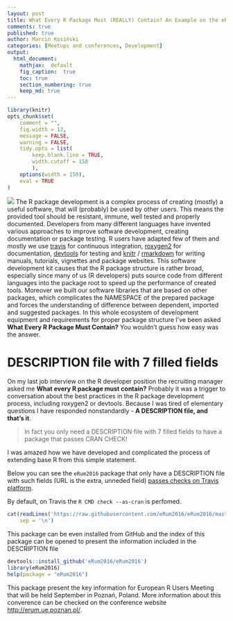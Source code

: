 ```yaml
---
layout: post
title: What Every R Package Must (REALLY) Contain? An Example on the eRum2016 Package
comments: true
published: true
author: Marcin Kosiński
categories: [Meetups and conferences, Development]
output:
  html_document:
    mathjax:  default
    fig_caption:  true
    toc: true
    section_numbering: true
    keep_md: true
---
```

```r
library(knitr)
opts_chunk$set(
	comment = "",
	fig.width = 12, 
	message = FALSE,
	warning = FALSE,
	tidy.opts = list(
		keep.blank.line = TRUE,
		width.cutoff = 150
		),
	options(width = 150),
	eval = TRUE
)
```
<img src="/images/fulls/what.jpg" class="fit image"> The R package development is a complex process of creating (mostly) a useful software, that will (probably) be used by other users. This means the provided tool should be resistant, immune, well tested and properly documented. Developers from many different languages have invented various approaches to improve software development, creating documentation or package testing. R users have adapted few of them and mostly we use [travis](https://travis-ci.org/) for continuous integration, [roxygen2](https://cran.r-project.org/web/packages/roxygen2/index.html) for documentation, [devtools](https://github.com/hadley/devtools) for testing and [knitr](http://yihui.name/knitr/) / [rmarkdown](http://rmarkdown.rstudio.com/) for writing manuals, tutorials, vignettes and package websites. This software development kit causes that the R package structure is rather broad, especially since many of us (R developers) puts source code from different languages into the package root to speed up the performance of created tools. Moreover we built our software libraries that are based on other packages, which complicates the NAMESPACE of the prepared package and forces the understanding of difference between dependent, imported and suggested packages. In this whole ecosystem of development equipment and requirements for proper package structure I've been asked **What Every R Package Must Contain?** You wouldn't guess how easy was the answer.

# DESCRIPTION file with 7 filled fields

On my last job interview on the R developer position the recruiting manager asked me **What every R package must contain?** Probably it was a trigger to conversation about the best practices in the R package development process, including roxygen2 or devtools. Because I was tired of elementary questions I have responded nonstandardly - **A DESCRIPTION file, and that's it**.

> In fact you only need a DESCRIPTION file with 7 filled fields to have a package that passes CRAN CHECK! 

I was amazed how we have developed and complicated the process of extending base R from this simple statement. 

Below you can see the `eRum2016` package that only have a DESCRIPTION file with such fields (URL is the extra, unneded field) [passes checks on Travis platform](https://travis-ci.org/eRum2016/eRum2016). 

By default, on Travis the `R CMD check --as-cran` is perfomed.

```r
cat(readLines('https://raw.githubusercontent.com/eRum2016/eRum2016/master/DESCRIPTION'),
    sep = '\n')
```


This package can be even installed from GitHub and the index of this package can be opened to present the information included in the DESCRIPTION file

```r
devtools::install_github('eRum2016/eRum2016')
library(eRum2016)
help(package = "eRum2016")
```

This package present the key information for European R Users Meeting that will be held September in Poznań, Poland. More information about this converence can be checked on the conference website [http://erum.ue.poznan.pl/](http://erum.ue.poznan.pl/).